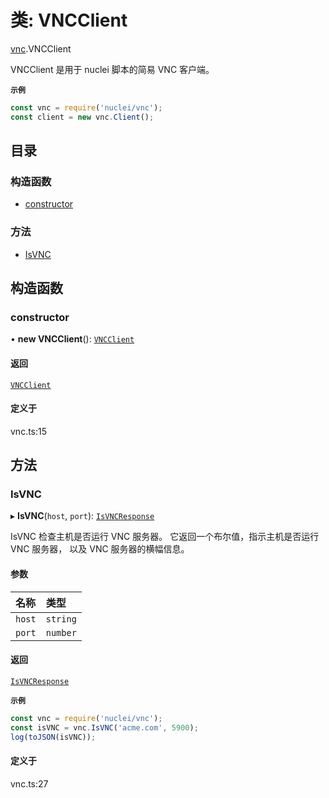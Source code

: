 # 类: VNCClient

[vnc](/templates/protocols/javascript/modules/vnc).VNCClient

VNCClient 是用于 nuclei 脚本的简易 VNC 客户端。

**`示例`**

```javascript
const vnc = require('nuclei/vnc');
const client = new vnc.Client();
```

## 目录

### 构造函数

- [constructor](/templates/protocols/javascript/modules/vnc.VNCClient#constructor)

### 方法

- [IsVNC](/templates/protocols/javascript/modules/vnc.VNCClient#isvnc)

## 构造函数

### constructor

• **new VNCClient**(): [`VNCClient`](/templates/protocols/javascript/modules/vnc.VNCClient)

#### 返回

[`VNCClient`](/templates/protocols/javascript/modules/vnc.VNCClient)

#### 定义于

vnc.ts:15

## 方法

### IsVNC

▸ **IsVNC**(`host`, `port`): [`IsVNCResponse`](/templates/protocols/javascript/modules/vnc.IsVNCResponse)

IsVNC 检查主机是否运行 VNC 服务器。
它返回一个布尔值，指示主机是否运行 VNC 服务器，
以及 VNC 服务器的横幅信息。

#### 参数

| 名称 | 类型 |
| :------ | :------ |
| `host` | `string` |
| `port` | `number` |

#### 返回

[`IsVNCResponse`](/templates/protocols/javascript/modules/vnc.IsVNCResponse)

**`示例`**

```javascript
const vnc = require('nuclei/vnc');
const isVNC = vnc.IsVNC('acme.com', 5900);
log(toJSON(isVNC));
```

#### 定义于

vnc.ts:27
